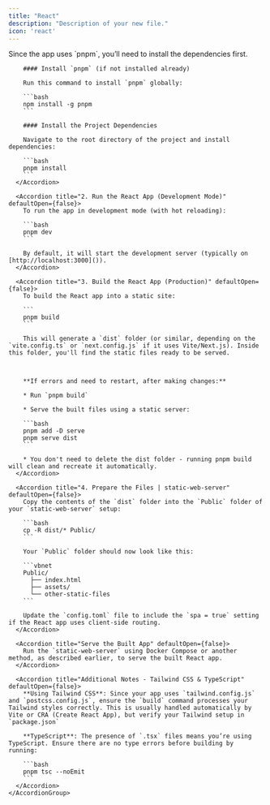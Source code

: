```yaml
---
title: "React"
description: "Description of your new file."
icon: 'react'
---
```


<AccordionGroup>
  <Accordion title="Build & Run React App" defaultOpen={false} icon="REACT">
    <AccordionGroup>
      <Accordion title="1. Install Dependencies" defaultOpen={false}>
        <Tip>
          Since the app uses `pnpm`, you’ll need to install the dependencies first.
        </Tip>

        #### Install `pnpm` (if not installed already)

        Run this command to install `pnpm` globally:

        ```bash
        npm install -g pnpm
        ```

        #### Install the Project Dependencies

        Navigate to the root directory of the project and install dependencies:

        ```bash
        pnpm install
        ```
      </Accordion>

      <Accordion title="2. Run the React App (Development Mode)" defaultOpen={false}>
        To run the app in development mode (with hot reloading):

        ```bash
        pnpm dev
        ```

        By default, it will start the development server (typically on [http://localhost:3000]()).
      </Accordion>

      <Accordion title="3. Build the React App (Production)" defaultOpen={false}>
        To build the React app into a static site:

        ```
        pnpm build
        ```

        This will generate a `dist` folder (or similar, depending on the `vite.config.ts` or `next.config.js` if it uses Vite/Next.js). Inside this folder, you'll find the static files ready to be served.



        **If errors and need to restart, after making changes:**

        * Run `pnpm build`

        * Serve the built files using a static server:

        ```bash
        pnpm add -D serve
        pnpm serve dist
        ```

        * You don't need to delete the dist folder - running pnpm build will clean and recreate it automatically.
      </Accordion>

      <Accordion title="4. Prepare the Files | static-web-server" defaultOpen={false}>
        Copy the contents of the `dist` folder into the `Public` folder of your `static-web-server` setup:

        ```bash
        cp -R dist/* Public/
        ```

        Your `Public` folder should now look like this:

        ```vbnet
        Public/
          ├── index.html
          ├── assets/
          └── other-static-files
        ```

        Update the `config.toml` file to include the `spa = true` setting if the React app uses client-side routing.
      </Accordion>

      <Accordion title="Serve the Built App" defaultOpen={false}>
        Run the `static-web-server` using Docker Compose or another method, as described earlier, to serve the built React app.
      </Accordion>

      <Accordion title="Additional Notes - Tailwind CSS & TypeScript" defaultOpen={false}>
        **Using Tailwind CSS**: Since your app uses `tailwind.config.js` and `postcss.config.js`, ensure the `build` command processes your Tailwind styles correctly. This is usually handled automatically by Vite or CRA (Create React App), but verify your Tailwind setup in `package.json`

        **TypeScript**: The presence of `.tsx` files means you’re using TypeScript. Ensure there are no type errors before building by running:

        ```bash
        pnpm tsc --noEmit
        ```
      </Accordion>
    </AccordionGroup>
  </Accordion>
</AccordionGroup>